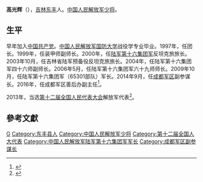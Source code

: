 '''高光辉'''（{{bd|1963年|4月||}}），[[吉林|吉林]][[东丰|东丰]]人。[[中国人民解放军少将|中国人民解放军少将]]。

==生平==
早年加入[[中国共产党|中国共产党]]。[[中国人民解放军国防大学|中国人民解放军国防大学]]战役学专业毕业。1997年，任团长。1999年，任装甲师副师长。2000年，任[[中国人民解放军陆军第十六集团军|陆军第十六集团军]]反坦克旅旅长。2003年10月，任吉林省陆军预备役反坦克旅旅长。2004年，任陆军第十六集团军四十六师副师长。2006年5月，任陆军第十六集团军六十九师师长。2009年10月，任陆军第十六集团军（65301部队）军长。2014年9月，任[[成都军区|成都军区]]副参谋长。2016年，任成都军区善后办副主任<ref>{{cite news|title=原成都军区副参谋长高光辉转任成都军区善后办副主任|url=http://www.thepaper.cn/newsDetail_forward_1560091|accessdate=2016-11-12|newspaper=澎湃新闻|archive-date=2017-11-22|archive-url=https://web.archive.org/web/20171122202135/http://www.thepaper.cn/newsDetail_forward_1560091|dead-url=no}}</ref>。

2013年，当选[[第十二届全国人民代表大会|第十二届全国人民代表大会]]解放军代表<ref>{{cite news|title=全国人大代表信息-高光辉|url= http://210.82.31.1:8084/delegate/viewDelegate.action?dbid=122937|accessdate=2013-04-05|newspaper=全国人大网|archive-url=https://web.archive.org/web/20161113040703/http://www.npc.gov.cn/delegate/viewDelegate.action?dbid=122937|archive-date=2016-11-13|dead-url=yes}}</ref>。

==參考文獻==
{{reflist}}

{{DEFAULTSORT:Gao高}}
[[Category:高姓|G]]
[[Category:东丰县人|Category:东丰县人]]
[[Category:中国人民解放军少将|Category:中国人民解放军少将]]
[[Category:第十二届全国人大代表|Category:第十二届全国人大代表]]
[[Category:中国人民解放军陆军第十六集团军军长|Category:中国人民解放军陆军第十六集团军军长]]
[[Category:成都军区副参谋长|Category:成都军区副参谋长]]